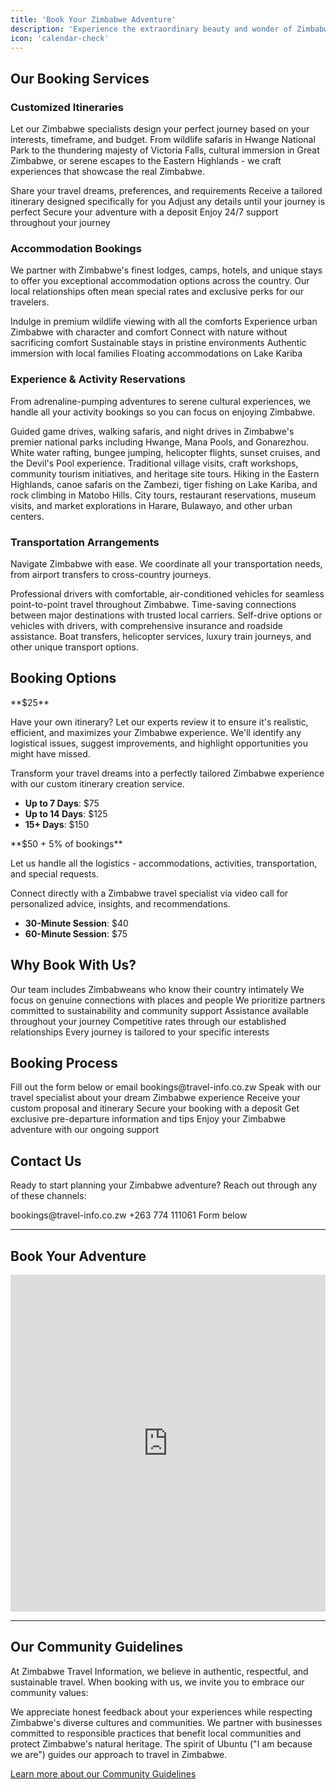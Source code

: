 ```yaml
---
title: 'Book Your Zimbabwe Adventure'
description: 'Experience the extraordinary beauty and wonder of Zimbabwe with expertly curated travel services from Zimbabwe Travel Information, your trusted companion for authentic Zimbabwean adventures.'
icon: 'calendar-check'
---
```


## Our Booking Services

### Customized Itineraries

Let our Zimbabwe specialists design your perfect journey based on your interests, timeframe, and budget. From wildlife safaris in Hwange National Park to the thundering majesty of Victoria Falls, cultural immersion in Great Zimbabwe, or serene escapes to the Eastern Highlands - we craft experiences that showcase the real Zimbabwe.

<Steps>
  <Step title="Initial Consultation">
    Share your travel dreams, preferences, and requirements
  </Step>
  <Step title="Custom Proposal">
    Receive a tailored itinerary designed specifically for you
  </Step>
  <Step title="Refinement">
    Adjust any details until your journey is perfect
  </Step>
  <Step title="Confirmation">
    Secure your adventure with a deposit
  </Step>
  <Step title="Travel with Confidence">
    Enjoy 24/7 support throughout your journey
  </Step>
</Steps>

### Accommodation Bookings

We partner with Zimbabwe's finest lodges, camps, hotels, and unique stays to offer you exceptional accommodation options across the country. Our local relationships often mean special rates and exclusive perks for our travelers.

<CardGroup cols={2}>
  <Card title="Luxury Safari Lodges" icon="hotel">
    Indulge in premium wildlife viewing with all the comforts
  </Card>
  <Card title="Boutique City Hotels" icon="building">
    Experience urban Zimbabwe with character and comfort
  </Card>
  <Card title="Tented Camps" icon="campground">
    Connect with nature without sacrificing comfort
  </Card>
  <Card title="Eco-Retreats" icon="leaf">
    Sustainable stays in pristine environments
  </Card>
  <Card title="Cultural Homestays" icon="house-user">
    Authentic immersion with local families
  </Card>
  <Card title="Houseboats" icon="ship">
    Floating accommodations on Lake Kariba
  </Card>
</CardGroup>

### Experience & Activity Reservations

From adrenaline-pumping adventures to serene cultural experiences, we handle all your activity bookings so you can focus on enjoying Zimbabwe.

<Accordion>
  <AccordionItem title="Wildlife Safaris">
    Guided game drives, walking safaris, and night drives in Zimbabwe's premier national parks including Hwange, Mana Pools, and Gonarezhou.
  </AccordionItem>
  <AccordionItem title="Victoria Falls Activities">
    White water rafting, bungee jumping, helicopter flights, sunset cruises, and the Devil's Pool experience.
  </AccordionItem>
  <AccordionItem title="Cultural Experiences">
    Traditional village visits, craft workshops, community tourism initiatives, and heritage site tours.
  </AccordionItem>
  <AccordionItem title="Adventure Activities">
    Hiking in the Eastern Highlands, canoe safaris on the Zambezi, tiger fishing on Lake Kariba, and rock climbing in Matobo Hills.
  </AccordionItem>
  <AccordionItem title="Urban Experiences">
    City tours, restaurant reservations, museum visits, and market explorations in Harare, Bulawayo, and other urban centers.
  </AccordionItem>
</Accordion>

### Transportation Arrangements

Navigate Zimbabwe with ease. We coordinate all your transportation needs, from airport transfers to cross-country journeys.

<Tabs>
  <Tab title="Private Transfers">
    Professional drivers with comfortable, air-conditioned vehicles for seamless point-to-point travel throughout Zimbabwe.
  </Tab>
  <Tab title="Domestic Flights">
    Time-saving connections between major destinations with trusted local carriers.
  </Tab>
  <Tab title="Car Rentals">
    Self-drive options or vehicles with drivers, with comprehensive insurance and roadside assistance.
  </Tab>
  <Tab title="Specialty Transport">
    Boat transfers, helicopter services, luxury train journeys, and other unique transport options.
  </Tab>
</Tabs>

## Booking Options

<Card title="Self-Planned Travel with Expert Review" icon="magnifying-glass" color="#4CAF50">
  **$25**

  Have your own itinerary? Let our experts review it to ensure it's realistic, efficient, and maximizes your Zimbabwe experience. We'll identify any logistical issues, suggest improvements, and highlight opportunities you might have missed.
</Card>

<Card title="Custom Itinerary Creation" icon="map" color="#2196F3">
  Transform your travel dreams into a perfectly tailored Zimbabwe experience with our custom itinerary creation service.

  - **Up to 7 Days**: $75
  - **Up to 14 Days**: $125
  - **15+ Days**: $150
</Card>

<Card title="Full Service Booking Assistance" icon="concierge-bell" color="#9C27B0">
  **$50 + 5% of bookings**

  Let us handle all the logistics - accommodations, activities, transportation, and special requests.
</Card>

<Card title="Virtual Guide Consultation" icon="video" color="#FF9800">
  Connect directly with a Zimbabwe travel specialist via video call for personalized advice, insights, and recommendations.

  - **30-Minute Session**: $40
  - **60-Minute Session**: $75
</Card>

## Why Book With Us?

<CardGroup cols={2}>
  <Card title="Local Expertise" icon="map-location-dot">
    Our team includes Zimbabweans who know their country intimately
  </Card>
  <Card title="Authentic Experiences" icon="face-smile">
    We focus on genuine connections with places and people
  </Card>
  <Card title="Responsible Travel" icon="leaf">
    We prioritize partners committed to sustainability and community support
  </Card>
  <Card title="24/7 Support" icon="headset">
    Assistance available throughout your journey
  </Card>
  <Card title="Value" icon="sack-dollar">
    Competitive rates through our established relationships
  </Card>
  <Card title="Personalization" icon="wand-magic-sparkles">
    Every journey is tailored to your specific interests
  </Card>
</CardGroup>

## Booking Process

<Steps>
  <Step title="Inquire">
    Fill out the form below or email bookings@travel-info.co.zw
  </Step>
  <Step title="Consult">
    Speak with our travel specialist about your dream Zimbabwe experience
  </Step>
  <Step title="Review">
    Receive your custom proposal and itinerary
  </Step>
  <Step title="Confirm">
    Secure your booking with a deposit
  </Step>
  <Step title="Prepare">
    Get exclusive pre-departure information and tips
  </Step>
  <Step title="Travel">
    Enjoy your Zimbabwe adventure with our ongoing support
  </Step>
</Steps>

## Contact Us

Ready to start planning your Zimbabwe adventure? Reach out through any of these channels:

<CardGroup cols={3}>
  <Card title="Email" icon="envelope">
    bookings@travel-info.co.zw
  </Card>
  <Card title="WhatsApp" icon="whatsapp">
    +263 774 111061
  </Card>
  <Card title="Online" icon="globe">
    Form below
  </Card>
</CardGroup>

---
## Book Your Adventure


<iframe
      id="JotFormIFrame-251418593486063"
      title="Booking Request Form"
      onload="window.parent.scrollTo(0,0)"
      allowtransparency="true"
      allow="geolocation; microphone; camera; fullscreen; payment"
      src="https://form.jotform.com/251418593486063"
      frameborder="0"
      style="min-width:100%;max-width:100%;height:539px;border:none;"
      scrolling="no"
>
</iframe>

---

## Our Community Guidelines

At Zimbabwe Travel Information, we believe in authentic, respectful, and sustainable travel. When booking with us, we invite you to embrace our community values:

<Card title="Share with Respect and Authenticity" icon="comments">
  We appreciate honest feedback about your experiences while respecting Zimbabwe's diverse cultures and communities.
</Card>

<Card title="Prioritize Safety and Sustainability" icon="shield-heart">
  We partner with businesses committed to responsible practices that benefit local communities and protect Zimbabwe's natural heritage.
</Card>

<Card title="Build Community Through Generosity" icon="handshake">
  The spirit of Ubuntu ("I am because we are") guides our approach to travel in Zimbabwe.
</Card>

[Learn more about our Community Guidelines](/community-guidelines)